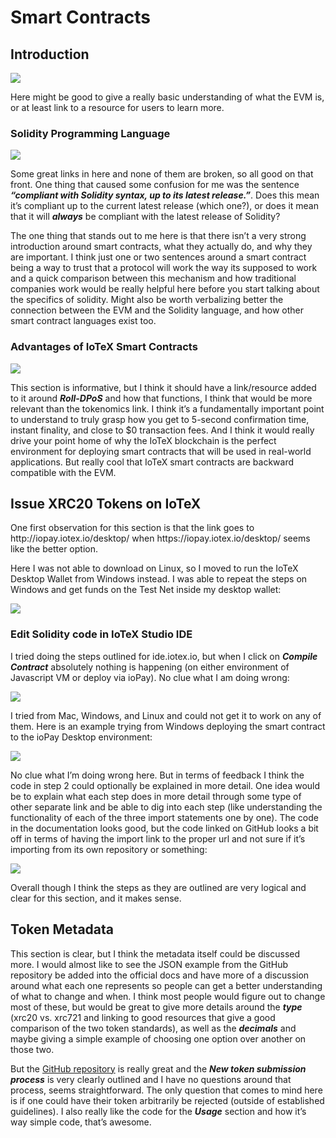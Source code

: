 # Smart Contracts

## Introduction

![](images/smart_contracts_intro.jpg)

Here might be good to give a really basic understanding of what the EVM is, or at least link to a resource for users to learn more.

### Solidity Programming Language

![](images/solidity_programming_language.jpg)

Some great links in here and none of them are broken, so all good on that front. One thing that caused some confusion for me was the sentence ***"compliant with Solidity syntax, up to its latest release."***. Does this mean it's compliant up to the current latest release (which one?), or does it mean that it will ***always*** be compliant with the latest release of Solidity?

The one thing that stands out to me here is that there isn't a very strong introduction around smart contracts, what they actually do, and why they are important. I think just one or two sentences around a smart contract being a way to trust that a protocol will work the way its supposed to work and a quick comparison between this mechanism and how traditional companies work would be really helpful here before you start talking about the specifics of solidity. Might also be worth verbalizing better the connection between the EVM and the Solidity language, and how other smart contract languages exist too.


### Advantages of IoTeX Smart Contracts

![](images/advantages_smart_contracts.jpg)

This section is informative, but I think it should have a link/resource added to it around ***Roll-DPoS*** and how that functions, I think that would be more relevant than the tokenomics link. I think it's a fundamentally important point to understand to truly grasp how you get to 5-second confirmation time, instant finality, and close to $0 transaction fees. And I think it would really drive your point home of why the IoTeX blockchain is the perfect environment for deploying smart contracts that will be used in real-world applications. But really cool that IoTeX smart contracts are backward compatible with the EVM.



## Issue XRC20 Tokens on IoTeX

One first observation for this section is that the link goes to http://iopay.iotex.io/desktop/ when https://iopay.iotex.io/desktop/ seems like the better option.

Here I was not able to download on Linux, so I moved to run the IoTeX Desktop Wallet from Windows instead. I was able to repeat the steps on Windows and get funds on the Test Net inside my desktop wallet:

![](images/desktop_funds.PNG)


### Edit Solidity code in IoTeX Studio IDE

I tried doing the steps outlined for ide.iotex.io, but when I click on ***Compile Contract*** absolutely nothing is happening (on either environment of Javascript VM or deploy via ioPay). No clue what I am doing wrong:

![](images/ide_iotex_nothing.gif)

I tried from Mac, Windows, and Linux and could not get it to work on any of them. Here is an example trying from Windows deploying the smart contract to the ioPay Desktop environment:

![](images/deploy_smart_contract_no_response.gif)


No clue what I'm doing wrong here. But in terms of feedback I think the code in step 2 could optionally be explained in more detail. One idea would be to explain what each step does in more detail through some type of other separate link and be able to dig into each step (like understanding the functionality of each of the three import statements one by one). The code in the documentation looks good, but the code linked on GitHub looks a bit off in terms of having the import link to the proper url and not sure if it's importing from its own repository or something:

![](images/github_token_paths.jpg)

Overall though I think the steps as they are outlined are very logical and clear for this section, and it makes sense.


## Token Metadata

This section is clear, but I think the metadata itself could be discussed more. I would almost like to see the JSON example from the GitHub repository be added into the official docs and have more of a discussion around what each one represents so people can get a better understanding of what to change and when. I think most people would figure out to change most of these, but would be great to give more details around the ***type*** (xrc20 vs. xrc721 and linking to good resources that give a good comparison of the two token standards), as well as the ***decimals*** and maybe giving a simple example of choosing one option over another on those two.

But the [GitHub repository](https://github.com/iotexproject/iotex-token-metadata#iotex-token-metadata) is really great and the ***New token submission process*** is very clearly outlined and I have no questions around that process, seems straightforward. The only question that comes to mind here is if one could have their token arbitrarily be rejected (outside of established guidelines). I also really like the code for the ***Usage*** section and how it's way simple code, that's awesome.


